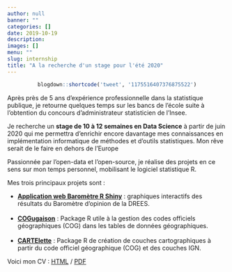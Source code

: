 ```yaml
---
author: null
banner: ""
categories: []
date: 2019-10-19
description: 
images: []
menu: ""
slug: internship
title: "A la recherche d'un stage pour l'été 2020"
---
```


<center>
```r
blogdown::shortcode('tweet', '1175516407376875522')
```
</center>

<!--more-->

Après près de 5 ans d’expérience professionnelle dans la statistique publique, je retourne quelques temps sur les bancs de l’école suite à l’obtention du concours d’administrateur statisticien de l’Insee. 

Je recherche un **stage de 10 à 12 semaines en Data Science** à partir de juin 2020 qui me permettra d’enrichir encore davantage mes connaissances en implémentation informatique de méthodes et d’outils statistiques. Mon rêve serait de le faire en dehors de l'Europe

Passionnée par l’open-data et l’open-source, je réalise des projets en ce sens sur mon temps personnel, mobilisant le logiciel statistique R. 

Mes trois principaux projets sont : 

  - [**Application web Baromètre R Shiny**](http://dataviz.drees.solidarites-sante.gouv.fr/Barometre-DREES/) : graphiques interactifs des résultats du Baromètre d'opinion de la DREES.</br></br>
 - [**COGugaison**](https://github.com/antuki/COGugaison) : Package R utile à la gestion des codes officiels géographiques (COG) dans les tables de données géographiques.</br></br>
 - [**CARTElette**](https://github.com/antuki/CARTElette) : Package R de création de couches cartographiques à partir du code officiel géographique (COG) et des couches IGN. 

Voici mon CV : [HTML](https://antuki.github.io/slides/CV/CV4.html)  / [PDF](https://antuki.github.io/slides/CV/CV_ANTUNEZ_online.pdf)
 



